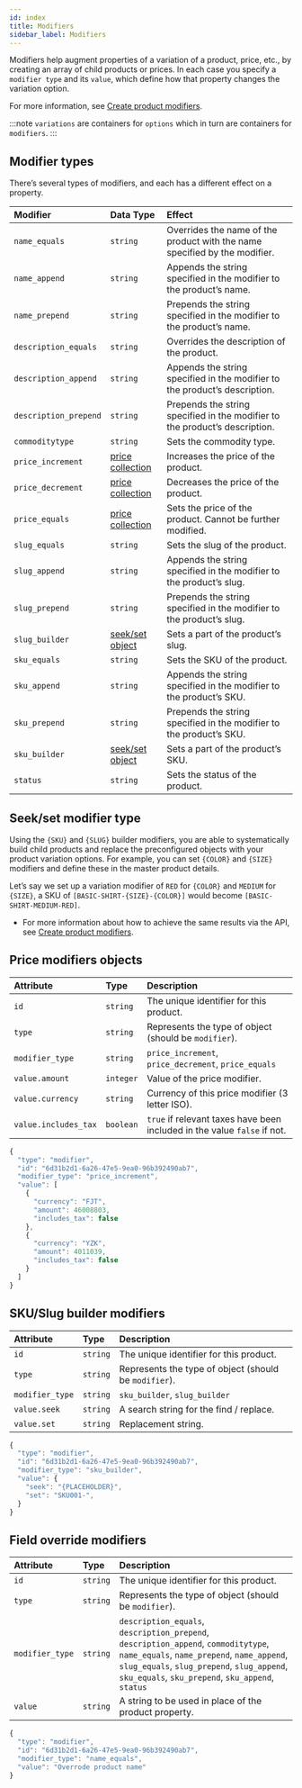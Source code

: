 ```yaml
---
id: index
title: Modifiers
sidebar_label: Modifiers
---
```


Modifiers help augment properties of a variation of a product, price, etc., by creating an array of child products or prices. In each case you specify a `modifier type` and its `value`, which define how that property changes the variation option.

For more information, see [Create product modifiers](../../../../developer/how-to/create-product-modifiers.md).

:::note
`variations` are containers for `options` which in turn are containers for `modifiers`.
:::

## Modifier types

There’s several types of modifiers, and each has a different effect on a property.

| Modifier | Data Type | Effect |
| :--- | :--- | :--- |
| `name_equals` | `string` | Overrides the name of the product with the name specified by the modifier. |
| `name_append` | `string` | Appends the string specified in the modifier to the product’s name. |
| `name_prepend` | `string` | Prepends the string specified in the modifier to the product’s name. |
| `description_equals` | `string` | Overrides the description of the product. |
| `description_append` | `string` | Appends the string specified in the modifier to the product’s description. |
| `description_prepend` | `string` | Prepends the string specified in the modifier to the product’s description. |
| `commoditytype` | `string` | Sets the commodity type. |
| `price_increment` | [price collection](#price-modifiers-objects) | Increases the price of the product. |
| `price_decrement` | [price collection](#price-modifiers-objects) | Decreases the price of the product. |
| `price_equals` | [price collection](#price-modifiers-objects) | Sets the price of the product. Cannot be further modified. |
| `slug_equals` | `string` | Sets the slug of the product. |
| `slug_append` | `string` | Appends the string specified in the modifier to the product’s slug. |
| `slug_prepend` | `string` | Prepends the string specified in the modifier to the product’s slug. |
| `slug_builder` | [seek/set object](#skuslug-builder-modifiers) | Sets a part of the product’s slug. |
| `sku_equals` | `string` | Sets the SKU of the product. |
| `sku_append` | `string` | Appends the string specified in the modifier to the product’s SKU. |
| `sku_prepend` | `string` | Prepends the string specified in the modifier to the product’s SKU. |
| `sku_builder` | [seek/set object](#skuslug-builder-modifiers) | Sets a part of the product’s SKU. |
| `status` | `string` | Sets the status of the product. |

## Seek/set modifier type

Using the `{SKU}` and `{SLUG}` builder modifiers, you are able to systematically build child products and replace the preconfigured objects with your product variation options. For example, you can set `{COLOR}` and `{SIZE}` modifiers and define these in the master product details.

Let’s say we set up a variation modifier of `RED` for `{COLOR}` and `MEDIUM` for `{SIZE}`, a SKU of `[BASIC-SHIRT-{SIZE}-{COLOR}]` would become `[BASIC-SHIRT-MEDIUM-RED]`.

* For more information about how to achieve the same results via the API, see [Create product modifiers](../../../../developer/how-to/create-product-modifiers.md).

## Price modifiers objects

<!--DOCUSAURUS_CODE_TABS-->

<!--Attributes-->
| Attribute | Type | Description |
| :--- | :--- | :--- |
| `id` | `string` | The unique identifier for this product. |
| `type` | `string` | Represents the type of object (should be `modifier`). |
| `modifier_type` | `string` | `price_increment`, `price_decrement`, `price_equals` |
| `value.amount` | `integer` | Value of the price modifier. |
| `value.currency` | `string` | Currency of this price modifier (3 letter ISO). |
| `value.includes_tax` | `boolean` | `true` if relevant taxes have been included in the value `false` if not. |

<!--Sample Object-->

```javascript
{
  "type": "modifier",
  "id": "6d31b2d1-6a26-47e5-9ea0-96b392490ab7",
  "modifier_type": "price_increment",
  "value": [
    {
      "currency": "FJT",
      "amount": 46008803,
      "includes_tax": false
    },
    {
      "currency": "YZK",
      "amount": 4011039,
      "includes_tax": false
    }
  ]
}
```

<!--END_DOCUSAURUS_CODE_TABS-->

## SKU/Slug builder modifiers

<!--DOCUSAURUS_CODE_TABS-->

<!--Attributes-->
| Attribute | Type | Description |
| :--- | :--- | :--- |
| `id` | `string` | The unique identifier for this product. |
| `type` | `string` | Represents the type of object (should be `modifier`). |
| `modifier_type` | `string` | `sku_builder`, `slug_builder` |
| `value.seek` | `string` | A search string for the find / replace. |
| `value.set` | `string` | Replacement string. |

<!--Sample Object-->

```javascript
{
  "type": "modifier",
  "id": "6d31b2d1-6a26-47e5-9ea0-96b392490ab7",
  "modifier_type": "sku_builder",
  "value": {
    "seek": "{PLACEHOLDER}",
    "set": "SKU001-",
  }
}
```

<!--END_DOCUSAURUS_CODE_TABS-->

## Field override modifiers

<!--DOCUSAURUS_CODE_TABS-->

<!--Attributes-->
| Attribute | Type | Description |
| :--- | :--- | :--- |
| `id` | `string` | The unique identifier for this product. |
| `type` | `string` | Represents the type of object (should be `modifier`). |
| `modifier_type` | `string` | `description_equals`, `description_prepend`, `description_append`, `commoditytype`, `name_equals`, `name_prepend`, `name_append`, `slug_equals`, `slug_prepend`, `slug_append`, `sku_equals`, `sku_prepend`, `sku_append`, `status` |
| `value` | `string` | A string to be used in place of the product property. |

<!--Sample Object-->

```javascript
{
  "type": "modifier",
  "id": "6d31b2d1-6a26-47e5-9ea0-96b392490ab7",
  "modifier_type": "name_equals",
  "value": "Overrode product name"
}
```

<!--END_DOCUSAURUS_CODE_TABS-->
